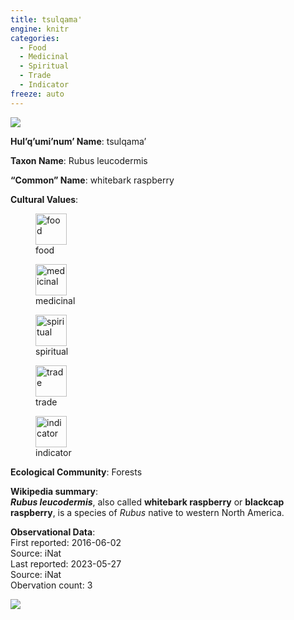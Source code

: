 ```yaml
---
title: tsulqama'
engine: knitr
categories:
  - Food
  - Medicinal
  - Spiritual
  - Trade
  - Indicator
freeze: auto
---
```

![](https://static.inaturalist.org/photos/22798930/medium.jpg){fig-alt="tsulqama' - whitebark raspberry"}

**Hul'q'umi'num' Name**: tsulqama'

**Taxon Name**: Rubus leucodermis

**"Common" Name**: whitebark raspberry

**Cultural Values**:  

::: {layout-nrow=1 style="width:60%"}
![food](/files/food.svg){width=50px}

![medicinal](/files/medicinal.svg){width=50px}

![spiritual](/files/spiritual.svg){width=50px}

![trade](/files/trade.svg){width=50px}

![indicator](/files/indicator.svg){width=50px}
:::

**Ecological Community**: Forests

**Wikipedia summary**:  
<i><b>Rubus leucodermis</b></i>, also called <b>whitebark raspberry</b> or <b>blackcap raspberry</b>, is a species of <i>Rubus</i> native to western North America.

**Observational Data**:   
First reported: 2016-06-02  
Source: iNat  
Last reported: 2023-05-27  
Source: iNat  
Obervation count: 3

![](community_dist.png)
